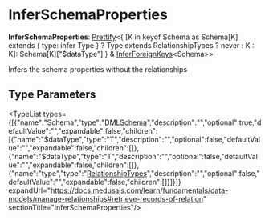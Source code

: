 
# InferSchemaProperties

 **InferSchemaProperties**: [Prettify](../../../CommonTypes/types/types.CommonTypes.Prettify/page.mdx)&#60;&#123; [K in keyof Schema as Schema[K] extends &#123; type: infer Type &#125; ? Type extends RelationshipTypes ? never : K : K]: Schema[K]["$dataType"] &#125; & [InferForeignKeys](../types.DmlTypes.InferForeignKeys/page.mdx)&#60;Schema&#62;&#62;

Infers the schema properties without the relationships

## Type Parameters

<TypeList types={[{"name":"Schema","type":"[DMLSchema](../types.DmlTypes.DMLSchema/page.mdx)","description":"","optional":true,"defaultValue":"","expandable":false,"children":[{"name":"$dataType","type":"T","description":"","optional":false,"defaultValue":"","expandable":false,"children":[]},{"name":"$dataType","type":"T","description":"","optional":false,"defaultValue":"","expandable":false,"children":[]},{"name":"type","type":"[RelationshipTypes](../types.DmlTypes.RelationshipTypes/page.mdx)","description":"","optional":false,"defaultValue":"","expandable":false,"children":[]}]}]} expandUrl="https://docs.medusajs.com/learn/fundamentals/data-models/manage-relationships#retrieve-records-of-relation" sectionTitle="InferSchemaProperties"/>
